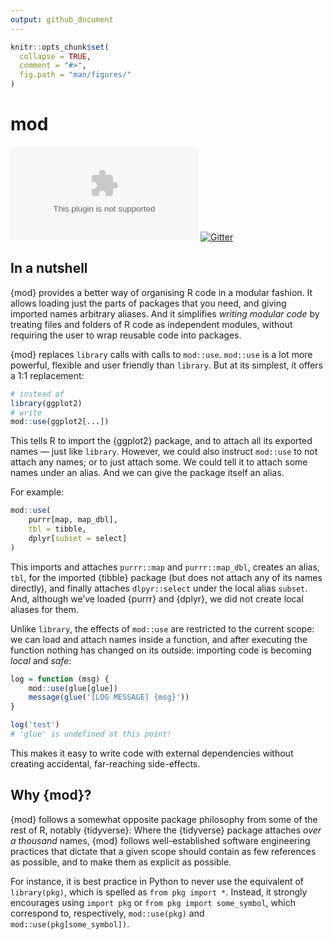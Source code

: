 ```yaml
---
output: github_document
---
```


<!-- README.md is generated from README.rmd. Please edit that file instead! -->

```r
knitr::opts_chunk$set(
  collapse = TRUE,
  comment = "#>",
  fig.path = "man/figures/"
)
```

# mod <img src="man/figures/mod.png" align="right" alt=""/>

[![Travis CI status](https://travis-ci.org/klmr/mod.csv?branch=develop)](https://travis-ci.org/klmr/mod)
[![Gitter](https://badges.gitter.im/Join%20Chat.svg)](https://gitter.im/klmr/mod?utm_source=badge&utm_medium=badge&utm_campaign=pr-badge&utm_content=badge)

## In a nutshell

{mod} provides a better way of organising R code in a modular fashion. It allows
loading just the parts of packages that you need, and giving imported names
arbitrary aliases. And it simplifies *writing modular code* by treating files
and folders of R code as independent modules, without requiring the user to
wrap reusable code into packages.

{mod} replaces `library` calls with calls to `mod::use`. `mod::use` is a lot
more powerful, flexible and user friendly than `library`. But at its simplest,
it offers a 1:1 replacement:

```r
# instead of
library(ggplot2)
# write
mod::use(ggplot2[...])
```

This tells R to import the {ggplot2} package, and to attach all its exported
names — just like `library`. However, we could also instruct `mod::use` to not
attach any names; or to just attach some. We could tell it to attach some names
under an alias. And we can give the package itself an alias.

For example:

```r
mod::use(
    purrr[map, map_dbl],
    tbl = tibble,
    dplyr[subset = select]
)
```

This imports and attaches `purrr::map` and `purrr::map_dbl`, creates an alias,
`tbl`, for the imported {tibble} package (but does not attach any of its names
directly), and finally attaches `dlpyr::select` under the local alias `subset`.
And, although we’ve loaded {purrr} and {dplyr}, we did not create local aliases
for them.

Unlike `library`, the effects of `mod::use` are restricted to the current scope:
we can load and attach names inside a function, and after executing the function
nothing has changed on its outside: importing code is becoming *local* and
*safe*:

```r
log = function (msg) {
    mod::use(glue[glue])
    message(glue('[LOG MESSAGE] {msg}'))
}

log('test')
# 'glue' is undefined at this point!
```

This makes it easy to write code with external dependencies without creating
accidental, far-reaching side-effects.

## Why {mod}?

{mod} follows a somewhat opposite package philosophy from some of the rest of R,
notably {tidyverse}: Where the {tidyverse} package attaches *over a thousand*
names, {mod} follows well-established software engineering practices that
dictate that a given scope should contain as few references as possible, and to
make them as explicit as possible.

For instance, it is best practice in Python to never use the equivalent of
`library(pkg)`, which is spelled as `from pkg import *`. Instead, it strongly
encourages using `import pkg` or `from pkg import some_symbol`, which correspond
to, respectively, `mod::use(pkg)` and `mod::use(pkg[some_symbol])`.
